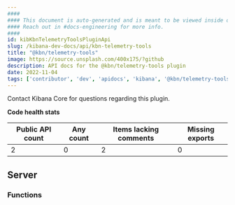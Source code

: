```yaml
---
####
#### This document is auto-generated and is meant to be viewed inside our experimental, new docs system.
#### Reach out in #docs-engineering for more info.
####
id: kibKbnTelemetryToolsPluginApi
slug: /kibana-dev-docs/api/kbn-telemetry-tools
title: "@kbn/telemetry-tools"
image: https://source.unsplash.com/400x175/?github
description: API docs for the @kbn/telemetry-tools plugin
date: 2022-11-04
tags: ['contributor', 'dev', 'apidocs', 'kibana', '@kbn/telemetry-tools']
---
```




Contact Kibana Core for questions regarding this plugin.

**Code health stats**

| Public API count  | Any count | Items lacking comments | Missing exports |
|-------------------|-----------|------------------------|-----------------|
| 2 | 0 | 2 | 0 |

## Server

### Functions
<DocDefinitionList data={kbnTelemetryToolsObj.server.functions}/>

